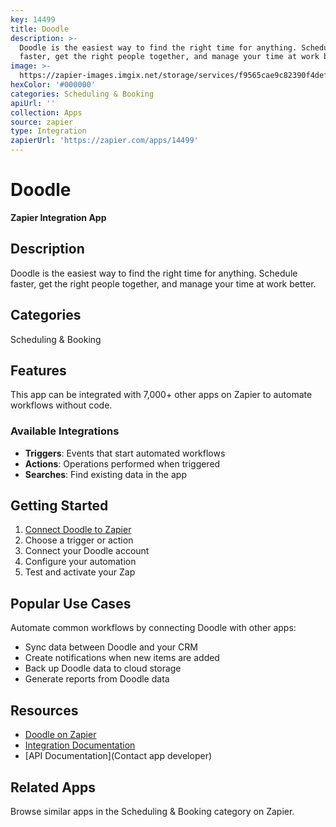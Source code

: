 ```yaml
---
key: 14499
title: Doodle
description: >-
  Doodle is the easiest way to find the right time for anything. Schedule
  faster, get the right people together, and manage your time at work better.
image: >-
  https://zapier-images.imgix.net/storage/services/f9565cae9c82390f4def557d7721f270.png?auto=format%2Ccompress&ixlib=python-3.0.0&q=50
hexColor: '#000000'
categories: Scheduling & Booking
apiUrl: ''
collection: Apps
source: zapier
type: Integration
zapierUrl: 'https://zapier.com/apps/14499'
---
```

# Doodle

**Zapier Integration App**

## Description

Doodle is the easiest way to find the right time for anything. Schedule faster, get the right people together, and manage your time at work better.

## Categories

Scheduling & Booking

## Features

This app can be integrated with 7,000+ other apps on Zapier to automate workflows without code.

### Available Integrations

- **Triggers**: Events that start automated workflows
- **Actions**: Operations performed when triggered
- **Searches**: Find existing data in the app

## Getting Started

1. [Connect Doodle to Zapier](https://zapier.com/apps/14499)
2. Choose a trigger or action
3. Connect your Doodle account
4. Configure your automation
5. Test and activate your Zap

## Popular Use Cases

Automate common workflows by connecting Doodle with other apps:

- Sync data between Doodle and your CRM
- Create notifications when new items are added
- Back up Doodle data to cloud storage
- Generate reports from Doodle data

## Resources

- [Doodle on Zapier](https://zapier.com/apps/14499)
- [Integration Documentation](https://zapier.com/apps/14499/integrations)
- [API Documentation](Contact app developer)

## Related Apps

Browse similar apps in the Scheduling & Booking category on Zapier.
